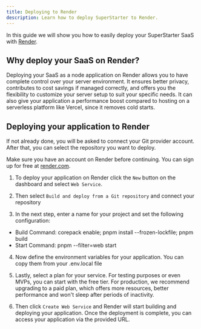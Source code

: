 ```yaml
---
title: Deploying to Render
description: Learn how to deploy SuperStarter to Render.
---
```



In this guide we will show you how to easily deploy your SuperStarter SaaS with [Render](https://render.com/).


## Why deploy your SaaS on Render?
Deploying your SaaS as a node application on Render allows you to have complete control over your server environment. It ensures better privacy, contributes to cost savings if managed correctly, and offers you the flexibility to customize your server setup to suit your specific needs. It can also give your application a performance boost compared to hosting on a serverless platform like Vercel, since it removes cold starts.

## Deploying your application to Render
If not already done, you will be asked to connect your Git provider account. After that, you can select the repository you want to deploy.

Make sure you have an account on Render before continuing. You can sign up for free at [render.com](https://render.com/).

1. To deploy your application on Render click the `New` button on the dashboard and select `Web Service`.

2. Then select `Build and deploy from a Git repository` and connect your repository

3. In the next step, enter a name for your project and set the following configuration:

- Build Command: corepack enable; pnpm install --frozen-lockfile; pnpm build
- Start Command: pnpm --filter=web start

4. Now define the environment variables for your application. You can copy them from your .env.local file

5. Lastly, select a plan for your service. For testing purposes or even MVPs, you can start with the free tier. For production, we recommend upgrading to a paid plan, which offers more resources, better performance and won't sleep after periods of inactivity.

6. Then click `Create Web Service` and Render will start building and deploying your application. Once the deployment is complete, you can access your application via the provided URL.